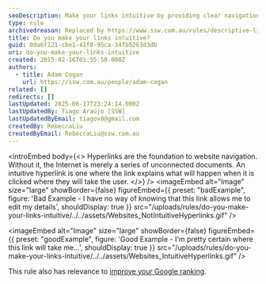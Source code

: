 ```yaml
---
seoDescription: Make your links intuitive by providing clear navigation and explaining the destination of each hyperlink.
type: rule
archivedreason: Replaced by https://www.ssw.com.au/rules/descriptive-links
title: Do you make your links intuitive?
guid: 0da6f121-cbe1-41f8-95ca-34fb5263d3db
uri: do-you-make-your-links-intuitive
created: 2015-02-16T01:55:50.000Z
authors:
  - title: Adam Cogan
    url: https://ssw.com.au/people/adam-cogan
related: []
redirects: []
lastUpdated: 2025-06-17T23:24:14.000Z
lastUpdatedBy: Tiago Araújo [SSW]
lastUpdatedByEmail: tiagov8@gmail.com
createdBy: RebeccaLiu
createdByEmail: RebeccaLiu@ssw.com.au
---
```


<introEmbed
  body={<>
Hyperlinks are the foundation to website navigation. Without it, the Internet is merely a series of unconnected documents. An intuitive hyperlink is one where the link explains what will happen when it is clicked where they will take the user.
  </>}
/>
<imageEmbed
  alt="Image"
  size="large"
  showBorder={false}
  figureEmbed={{
    preset: "badExample",
    figure: 'Bad Example - I have no way of knowing that this link allows me to edit my details',
    shouldDisplay: true
  }}
  src="/uploads/rules/do-you-make-your-links-intuitive/../../assets/Websites_NotIntuitiveHyperlinks.gif"
/>

<imageEmbed
  alt="Image"
  size="large"
  showBorder={false}
  figureEmbed={{
    preset: "goodExample",
    figure: 'Good Example - I\'m pretty certain where this link will take me...',
    shouldDisplay: true
  }}
  src="/uploads/rules/do-you-make-your-links-intuitive/../../assets/Websites_IntuitiveHyperlinks.gif"
/>

This rule also has relevance to [improve your Google ranking](/rules-to-better-google-rankings-and-seo).
